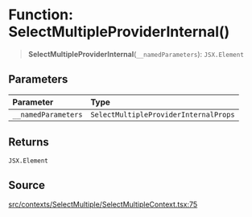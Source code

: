 # Function: SelectMultipleProviderInternal()

> **SelectMultipleProviderInternal**(`__namedParameters`): `JSX.Element`

## Parameters

| Parameter | Type |
| :------ | :------ |
| `__namedParameters` | `SelectMultipleProviderInternalProps` |

## Returns

`JSX.Element`

## Source

[src/contexts/SelectMultiple/SelectMultipleContext.tsx:75](https://github.com/gpbl/react-day-picker/blob/56bfb649e/src/contexts/SelectMultiple/SelectMultipleContext.tsx#L75)
